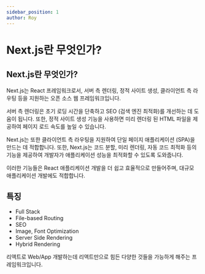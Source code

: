 ```yaml
---
sidebar_position: 1
author: Roy
---
```



# Next.js란 무엇인가?

## Next.js란 무엇인가?

Next.js는 <UnderLine>React 프레임워크로서, 서버 측 렌더링, 정적 사이트 생성, 클라이언트 측 라우팅 등을 지원하는 오픈 소스 웹 프레임워크</UnderLine>입니다.

서버 측 렌더링은 초기 로딩 시간을 단축하고 <Highlight>SEO</Highlight> (검색 엔진 최적화)를 개선하는 데 도움이 됩니다. 또한, 정적 사이트 생성 기능을 사용하면 미리 렌더링 된 HTML 파일을 제공하여 페이지 로드 속도를 높일 수 있습니다.

Next.js는 또한 클라이언트 측 라우팅을 지원하여 단일 페이지 애플리케이션 (SPA)을 만드는 데 적합합니다. 또한, Next.js는 <Highlight>코드 분할, 미리 렌더링, 자동 코드 최적화</Highlight> 등의 기능을 제공하여 개발자가 애플리케이션 성능을 최적화할 수 있도록 도와줍니다.

이러한 기능들은 React 애플리케이션 개발을 더 쉽고 효율적으로 만들어주며, 대규모 애플리케이션 개발에도 적합합니다.

## 특징

- Full Stack
- File-based Routing
- SEO
- Image, Font Optimization
- Server Side Rendering
- Hybrid Rendering

리액트로 Web/App 개발하는데 리액트만으로 힘든 다양한 것들을 가능하게 해주는 프레임워크입니다.
